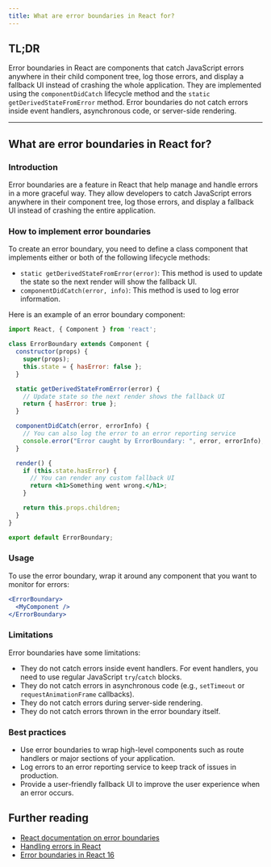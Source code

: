 ```yaml
---
title: What are error boundaries in React for?
---
```


## TL;DR

Error boundaries in React are components that catch JavaScript errors anywhere in their child component tree, log those errors, and display a fallback UI instead of crashing the whole application. They are implemented using the `componentDidCatch` lifecycle method and the `static getDerivedStateFromError` method. Error boundaries do not catch errors inside event handlers, asynchronous code, or server-side rendering.

---

## What are error boundaries in React for?

### Introduction

Error boundaries are a feature in React that help manage and handle errors in a more graceful way. They allow developers to catch JavaScript errors anywhere in their component tree, log those errors, and display a fallback UI instead of crashing the entire application.

### How to implement error boundaries

To create an error boundary, you need to define a class component that implements either or both of the following lifecycle methods:

- `static getDerivedStateFromError(error)`: This method is used to update the state so the next render will show the fallback UI.
- `componentDidCatch(error, info)`: This method is used to log error information.

Here is an example of an error boundary component:

```jsx
import React, { Component } from 'react';

class ErrorBoundary extends Component {
  constructor(props) {
    super(props);
    this.state = { hasError: false };
  }

  static getDerivedStateFromError(error) {
    // Update state so the next render shows the fallback UI
    return { hasError: true };
  }

  componentDidCatch(error, errorInfo) {
    // You can also log the error to an error reporting service
    console.error("Error caught by ErrorBoundary: ", error, errorInfo);
  }

  render() {
    if (this.state.hasError) {
      // You can render any custom fallback UI
      return <h1>Something went wrong.</h1>;
    }

    return this.props.children; 
  }
}

export default ErrorBoundary;
```

### Usage

To use the error boundary, wrap it around any component that you want to monitor for errors:

```jsx
<ErrorBoundary>
  <MyComponent />
</ErrorBoundary>
```

### Limitations

Error boundaries have some limitations:

- They do not catch errors inside event handlers. For event handlers, you need to use regular JavaScript `try`/`catch` blocks.
- They do not catch errors in asynchronous code (e.g., `setTimeout` or `requestAnimationFrame` callbacks).
- They do not catch errors during server-side rendering.
- They do not catch errors thrown in the error boundary itself.

### Best practices

- Use error boundaries to wrap high-level components such as route handlers or major sections of your application.
- Log errors to an error reporting service to keep track of issues in production.
- Provide a user-friendly fallback UI to improve the user experience when an error occurs.

## Further reading

- [React documentation on error boundaries](https://reactjs.org/docs/error-boundaries.html)
- [Handling errors in React](https://reactjs.org/blog/2017/07/26/error-handling-in-react-16.html)
- [Error boundaries in React 16](https://reactjs.org/blog/2017/07/26/error-handling-in-react-16.html)

